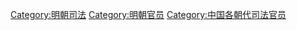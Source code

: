 [[Category:明朝司法|Category:明朝司法]]
[[Category:明朝官员|Category:明朝官员]]
[[Category:中国各朝代司法官员|Category:中国各朝代司法官员]]